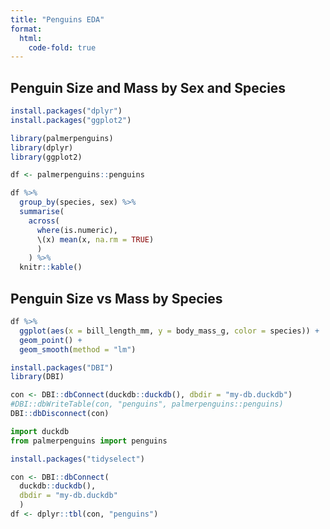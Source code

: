 ---
title: "Penguins EDA"
format:
  html:
    code-fold: true
---

## Penguin Size and Mass by Sex and Species

```{r}
install.packages("dplyr")
install.packages("ggplot2")
```

```{r}
library(palmerpenguins)
library(dplyr)
library(ggplot2)

df <- palmerpenguins::penguins
```

```{r}
df %>%
  group_by(species, sex) %>%
  summarise(
    across(
      where(is.numeric), 
      \(x) mean(x, na.rm = TRUE)
      )
    ) %>%
  knitr::kable()
```

## Penguin Size vs Mass by Species

```{r}
df %>%
  ggplot(aes(x = bill_length_mm, y = body_mass_g, color = species)) +
  geom_point() + 
  geom_smooth(method = "lm")
```

```{r}
install.packages("DBI")
library(DBI)
```

```{r}
con <- DBI::dbConnect(duckdb::duckdb(), dbdir = "my-db.duckdb")
#DBI::dbWriteTable(con, "penguins", palmerpenguins::penguins)
DBI::dbDisconnect(con)
```

```{python}
import duckdb
from palmerpenguins import penguins
```

```{r}
install.packages("tidyselect")
```

```{r}
con <- DBI::dbConnect(
  duckdb::duckdb(), 
  dbdir = "my-db.duckdb"
  )
df <- dplyr::tbl(con, "penguins")
```
